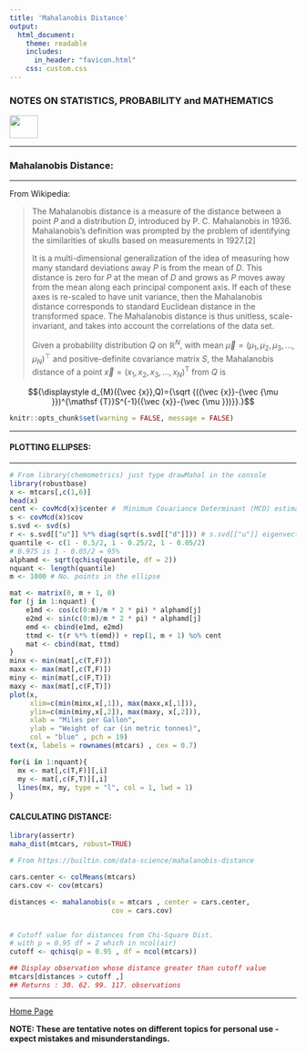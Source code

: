 ```yaml
---
title: 'Mahalanobis Distance'
output: 
  html_document:
    theme: readable
    includes:
      in_header: "favicon.html" 
    css: custom.css
---
```


### **NOTES ON STATISTICS, PROBABILITY and MATHEMATICS**

<a href="http://rinterested.github.io/statistics/index.html">
<img HEIGHT="40" WIDTH="50" src="logo.PNG"></a>

---

### Mahalanobis Distance:

---

From Wikipedia:

> The Mahalanobis distance is a measure of the distance between a point $P$ and a distribution $D,$ introduced by P. C. Mahalanobis in 1936. Mahalanobis's definition was prompted by the problem of identifying the similarities of skulls based on measurements in 1927.[2]
>
> It is a multi-dimensional generalization of the idea of measuring how many standard deviations away $P$ is from the mean of $D.$ This distance is zero for $P$ at the mean of $D$ and grows as $P$ moves away from the mean along each principal component axis. If each of these axes is re-scaled to have unit variance, then the Mahalanobis distance corresponds to standard Euclidean distance in the transformed space. The Mahalanobis distance is thus unitless, scale-invariant, and takes into account the correlations of the data set.
>
> Given a probability distribution $Q$ on $\mathbb{R} ^{N},$ with mean $\vec \mu = (\mu_1, \mu_2,\mu_3,…,\mu_N)^\top$ and positive-definite covariance matrix $S,$ the Mahalanobis distance of a point ${\displaystyle {\vec {x}}=(x_{1},x_{2},x_{3},\dots ,x_{N})^{\mathsf {T}}}$ from $Q$ is

$${\displaystyle d_{M}({\vec {x}},Q)={\sqrt {({\vec {x}}-{\vec {\mu }})^{\mathsf {T}}S^{-1}({\vec {x}}-{\vec {\mu }})}}.}$$


```r
knitr::opts_chunk$set(warning = FALSE, message = FALSE) 
```

---

#### PLOTTING ELLIPSES:

---

```R
# From library(chemometrics) just type drawMahal in the console
library(robustbase)
x <- mtcars[,c(1,6)]
head(x)
cent <- covMcd(x)$center #  Minimum Covariance Determinant (MCD) estimator
s <- covMcd(x)$cov
s.svd <- svd(s)
r <- s.svd[["u"]] %*% diag(sqrt(s.svd[["d"]])) # s.svd[["u"]] eigenvectors of s x eigenvals
quantile <- c(1 - 0.5/2, 1 - 0.25/2, 1 - 0.05/2)  
# 0.975 is 1 - 0.05/2 = 95%
alphamd <- sqrt(qchisq(quantile, df = 2))
nquant <- length(quantile)
m <- 1000 # No. points in the ellipse

mat <- matrix(0, m + 1, 0)
for (j in 1:nquant) {
    e1md <- cos(c(0:m)/m * 2 * pi) * alphamd[j]
    e2md <- sin(c(0:m)/m * 2 * pi) * alphamd[j]
    emd <- cbind(e1md, e2md)
    ttmd <- t(r %*% t(emd)) + rep(1, m + 1) %o% cent
    mat <- cbind(mat, ttmd)
}
minx <- min(mat[,c(T,F)])
maxx <- max(mat[,c(T,F)])
miny <- min(mat[,c(F,T)])
maxy <- max(mat[,c(F,T)])
plot(x,
     xlim=c(min(minx,x[,1]), max(maxx,x[,1])), 
     ylim=c(min(miny,x[,2]), max(maxy, x[,2])), 
     xlab = "Miles per Gallon",
     ylab = "Weight of car (in metric tonnes)",
     col = "blue" , pch = 19)    
text(x, labels = rownames(mtcars) , cex = 0.7)

for(i in 1:nquant){
  mx <- mat[,c(T,F)][,i]
  my <- mat[,c(F,T)][,i]
  lines(mx, my, type = "l", col = 1, lwd = 1)
}
```


#### CALCULATING DISTANCE:


```R
library(assertr)
maha_dist(mtcars, robust=TRUE)

# From https://builtin.com/data-science/mahalanobis-distance

cars.center <- colMeans(mtcars)
cars.cov <- cov(mtcars)

distances <- mahalanobis(x = mtcars , center = cars.center, 
                         cov = cars.cov)


# Cutoff value for distances from Chi-Square Dist. 
# with p = 0.95 df = 2 which in ncol(air)
cutoff <- qchisq(p = 0.95 , df = ncol(mtcars))

## Display observation whose distance greater than cutoff value
mtcars[distances > cutoff ,]
## Returns : 30. 62. 99. 117. observations

```



---
<a href="http://rinterested.github.io/statistics/index.html">Home Page</a>

**NOTE: These are tentative notes on different topics for personal use - expect mistakes and misunderstandings.**
